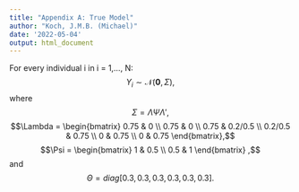 ```yaml
---
title: "Appendix A: True Model"
author: "Koch, J.M.B. (Michael)"
date: '2022-05-04'
output: html_document
---
```



For every individual i in i = 1,..., N:
$$Y_i \sim \mathcal{N}(\mathbf{0}, \Sigma),$$ where
$$\Sigma = \Lambda\Psi\Lambda',$$
$$\Lambda = 
    \begin{bmatrix}
    0.75 & 0 \\
    0.75 & 0 \\
    0.75 & 0.2/0.5 \\
    0.2/0.5 & 0.75 \\
    0 & 0.75 \\
    0 & 0.75
    \end{bmatrix},$$
$$\Psi =
    \begin{bmatrix}
     1 & 0.5 \\
     0.5 & 1
    \end{bmatrix}
,$$ and
$$\Theta = diag[0.3, 0.3, 0.3, 0.3, 0.3, 0.3].$$



